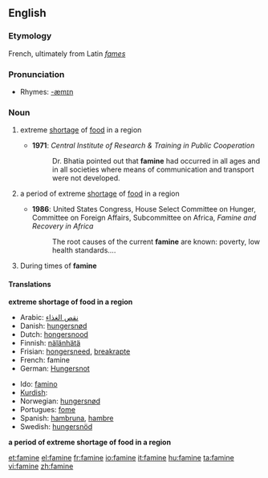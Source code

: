 ==English==
===Etymology===
French, ultimately from Latin ''[[fames]]''

===Pronunciation===
*Rhymes: [[Rhymes:English:-æmɪn|-æmɪn]]

===Noun===
{{en-noun|s|-}}
{{wikipedia}}

# {{uncountable}} extreme [[shortage]] of [[food]] in a region
#*'''1971''': ''Central Institute of Research & Training in Public Cooperation''
#*:Dr. Bhatia pointed out that '''famine''' had occurred in all ages and in all societies where means of communication and transport were not developed.
# {{countable}} a period of extreme [[shortage]] of [[food]] in a region
#*'''1986''': United States Congress, House Select Committee on Hunger, Committee on Foreign Affairs, Subcommittee on Africa, ''Famine and Recovery in Africa''
#*:The root causes of the current '''famine''' are known: poverty, low health standards....
#During times of '''famine'''

====Translations====
'''extreme shortage of food in a region'''
{{top}}
*Arabic: [[نقص الغذاء]]
* Danish: [[hungersnød]] {{c}}
* Dutch: [[hongersnood]] {{m}}
* Finnish: [[nälänhätä]]
* Frisian: [[hongersneed]], [[breakrapte]]
* French: famine {{f}}
* German: [[Hungersnot]] {{f}}
{{mid}}
* Ido: [[famino]]
*[[Kurdish]]: {{trad|ku|xela}} {{f}}
* Norwegian: [[hungersnød]] {{m}}
* Portugues: [[fome]]
* Spanish: [[hambruna]], [[hambre]]
* Swedish: [[hungersnöd]]
{{bottom}}

'''a period of extreme shortage of food in a region'''
{{top}}
{{mid}}
{{bottom}}

[[et:famine]]
[[el:famine]]
[[fr:famine]]
[[io:famine]]
[[it:famine]]
[[hu:famine]]
[[ta:famine]]
[[vi:famine]]
[[zh:famine]]